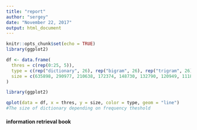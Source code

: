 ```yaml
---
title: "report"
author: "sergey"
date: "November 22, 2017"
output: html_document
---
```


```r
knitr::opts_chunk$set(echo = TRUE)
library(ggplot2)
```

``` r
df <- data.frame(
  thres = c(rep(0:25, 5)),
  type = c(rep("dictionary", 26), rep("bigram", 26), rep("trigram", 26), rep("fourgram", 26), rep("fivegram", 26)),
  size = c(635898, 290977, 210638, 172374, 148730, 132790, 120949, 111875, 104444,  98384,  93191, 88961,  85113,  81838,  78762,  75981,  73563,  71432,  69445,  67655,  65972,  64302,  62830,  61443, 60136,  59003, NA, 3291429, 1994107, 1573312, 1296575, 1110232,  974740,  870459,  787397,  719895,  664183,  616619,  575896,  540552,  509250,  481685,  456991,  434776,  414939,  396640,  380071,  364807,  350872,  337776,  325816,  314764, NA,  5625424, 2804774, 2034581, 1575805, 1285927, 1083501,  934522,  820417,  729832,  656635,  595630,  544648,  501273,  463707,  431231,  402495,  377277,  354812,  334973,  316696,  300223,  285328,  271814,  259321,  247988, NA, 4148823, 1651592, 1078718,  777556,  600089, 483454,  401580,  341008,  294877,  258288,  228370,  204289,  184014,  166900,  152491,  139853,  128750,  119223,  110802,  103305,   96614,   90818,   85360,   80497,   76064, NA, 2162658,  660194,  376018,  248505,  180474,  138840,  110663,   90720,   76206,   64958,   56121, 49055,   43191,   38278,   34323,   30975,   28158,   25611,   23364,   21516,   19887,   18498,   17221, 16046,   14980)
)

library(ggplot2)

qplot(data = df, x = thres, y = size, color = type, geom = "line")
#The size of dictionary depending on frequency theshold
```

#### information retrieval book 